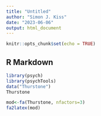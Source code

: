 ```yaml
---
title: "Untitled"
author: "Simon J. Kiss"
date: "2023-06-06"
output: html_document
---
```


```r
knitr::opts_chunk$set(echo = TRUE)
```


## R Markdown

```r
library(psych)
library(psychTools)
data("Thurstone")
Thurstone
```

```r
mod<-fa(Thurstone, nfactors=3)
fa2latex(mod)
```